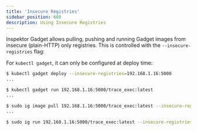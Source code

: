 ```yaml
---
title: 'Insecure Registries'
sidebar_position: 600
description: Using Insecure Registries
---
```



Inspektor Gadget allows pulling, pushing and running Gadget images from insecure
(plain-HTTP) only registries. This is controlled with the
`--insecure-registries` flag:

<Tabs groupId="env">
<TabItem value="kubectl-gadget" label="kubectl gadget">

For `kubectl gadget`, it can only be configured at deploy time:

```bash
$ kubectl gadget deploy --insecure-registries=192.168.1.16:5000
...

$ kubectl gadget run 192.168.1.16:5000/trace_exec:latest
...
```

</TabItem>

<TabItem value="ig" label="ig">

```bash
$ sudo ig image pull 192.168.1.16:5000/trace_exec:latest --insecure-registries="192.168.1.16:5000"
...

$ sudo ig run 192.168.1.16:5000/trace_exec:latest --insecure-registries="192.168.1.16:5000"
```

</TabItem>
</Tabs>
